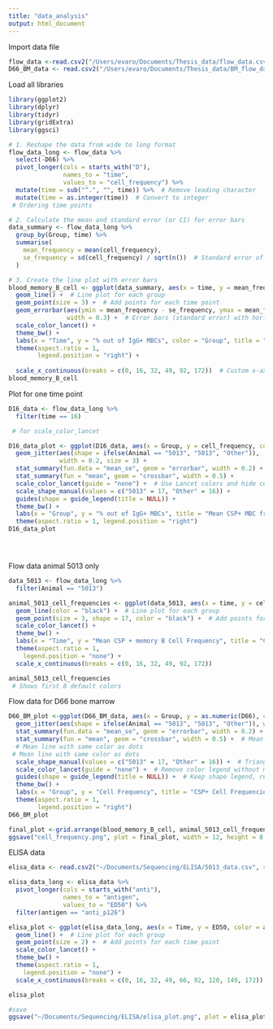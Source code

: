 ```yaml
---
title: "data_analysis"
output: html_document
---
```

Import data file
```r
flow_data <-read.csv2("/Users/evaro/Documents/Thesis_data/flow_data.csv", sep = ";")
D66_BM_data <- read.csv2("/Users/evaro/Documents/Thesis_data/BM_flow_data.csv", sep = ";")
```
Load all libraries
```r
library(ggplot2)
library(dplyr)
library(tidyr)
library(gridExtra)
library(ggsci)
```
```r


# 1. Reshape the data from wide to long format
flow_data_long <- flow_data %>%
  select(-D66) %>%
  pivot_longer(cols = starts_with("D"),
               names_to = "time",
               values_to = "cell_frequency") %>%
  mutate(time = sub("^.", "", time)) %>%  # Remove leading character
  mutate(time = as.integer(time))  # Convert to integer
 # Ordering time points

# 2. Calculate the mean and standard error (or CI) for error bars
data_summary <- flow_data_long %>%
  group_by(Group, time) %>%
  summarise(
    mean_frequency = mean(cell_frequency),
    se_frequency = sd(cell_frequency) / sqrt(n())  # Standard error of the mean
  )

# 3. Create the line plot with error bars
blood_memory_B_cell <- ggplot(data_summary, aes(x = time, y = mean_frequency, color = Group, group = Group)) +
  geom_line() +  # Line plot for each group
  geom_point(size = 3) +  # Add points for each time point
  geom_errorbar(aes(ymin = mean_frequency - se_frequency, ymax = mean_frequency + se_frequency), 
                width = 0.3) +  # Error bars (standard error) with horizontal end lines
  scale_color_lancet() +
  theme_bw() +
  labs(x = "Time", y = "% out of IgG+ MBCs", color = "Group", title = "CSP-MBC frequencies over time") +
  theme(aspect.ratio = 1, 
        legend.position = "right") +
  
  scale_x_continuous(breaks = c(0, 16, 32, 49, 92, 172))  # Custom x-axis breaks
blood_memory_B_cell

```
Plot for one time point
```r
D16_data <- flow_data_long %>%
  filter(time == 16) 

 # for scale_color_lancet

D16_data_plot <- ggplot(D16_data, aes(x = Group, y = cell_frequency, color = Group)) +
  geom_jitter(aes(shape = ifelse(Animal == "5013", "5013", "Other")), 
              width = 0.2, size = 3) +
  stat_summary(fun.data = "mean_se", geom = "errorbar", width = 0.2) +
  stat_summary(fun = "mean", geom = "crossbar", width = 0.5) +
  scale_color_lancet(guide = "none") +  # Use Lancet colors and hide color legend
  scale_shape_manual(values = c("5013" = 17, "Other" = 16)) +
  guides(shape = guide_legend(title = NULL)) +
  theme_bw() +
  labs(x = "Group", y = "% out of IgG+ MBCs", title = "Mean CSP+ MBC frequencies on day 16 in blood") +
  theme(aspect.ratio = 1, legend.position = "right")
D16_data_plot





```
Flow data animal 5013 only
```r
data_5013 <- flow_data_long %>%
  filter(Animal == "5013")

animal_5013_cell_frequencies <- ggplot(data_5013, aes(x = time, y = cell_frequency, color = Group, group = Group)) +
  geom_line(color = "black") +  # Line plot for each group
  geom_point(size = 3, shape = 17, color = "black") +  # Add points for each time point
  scale_color_lancet() +
  theme_bw() +
  labs(x = "Time", y = "Mean CSP + memory B Cell Frequency", title = "CSP+ memory B cell frequencies over time for animal 5013") +
  theme(aspect.ratio = 1, 
    legend.position = "none") +
  scale_x_continuous(breaks = c(0, 16, 32, 49, 92, 172)) 

animal_5013_cell_frequencies
 # Shows first 8 default colors

```
Flow data for D66 bone marrow
```r
D66_BM_plot <-ggplot(D66_BM_data, aes(x = Group, y = as.numeric(D66), colour = Group)) +
  geom_jitter(aes(shape = ifelse(Animal == "5013", "5013", "Other")), width = 0.2, size = 3) +  # Jittered points with different shape for 5013
  stat_summary(fun.data = "mean_se", geom = "errorbar", width = 0.2) +  # Error bars showing mean ± SE
  stat_summary(fun = "mean", geom = "crossbar", width = 0.5) +  # Mean line with same color as dots
  # Mean line with same color as dots
 # Mean line with same color as dots
  scale_shape_manual(values = c("5013" = 17, "Other" = 16)) +  # Triangle (17) for 5013, Circle (16) for others
  scale_color_lancet(guide = "none") +  # Remove color legend without manually setting colors
  guides(shape = guide_legend(title = NULL)) +  # Keep shape legend, remove title
  theme_bw() +
  labs(x = "Group", y = "Cell Frequency", title = "CSP+ Cell Frequencies at D66 in BM") +
  theme(aspect.ratio = 1,
        legend.position = "right")
D66_BM_plot

```
```r
final_plot <-grid.arrange(blood_memory_B_cell, animal_5013_cell_frequencies, D16_data_plot, D66_BM_plot, ncol = 2, nrow = 2)
ggsave("cell_frequency.png", plot = final_plot, width = 12, height = 8, dpi = 300)
```

ELISA data
```r
elisa_data <- read.csv2("~/Documents/Sequencing/ELISA/5013_data.csv", sep = ";")

elisa_data_long <- elisa_data %>%
  pivot_longer(cols = starts_with("anti"),
               names_to = "antigen",
               values_to = "ED50") %>%
  filter(antigen == "anti_p126")

elisa_plot <- ggplot(elisa_data_long, aes(x = Time, y = ED50, color = antigen, group = antigen)) +
  geom_line() +  # Line plot for each group
  geom_point(size = 2) +  # Add points for each time point
  scale_color_lancet() +
  theme_bw() +
  theme(aspect.ratio = 1, 
    legend.position = "none") +
  scale_x_continuous(breaks = c(0, 16, 32, 49, 66, 92, 120, 149, 172)) 

elisa_plot

#save
ggsave("~/Documents/Sequencing/ELISA/elisa_plot.png", plot = elisa_plot, width = 6, height = 4, dpi = 300)
```




